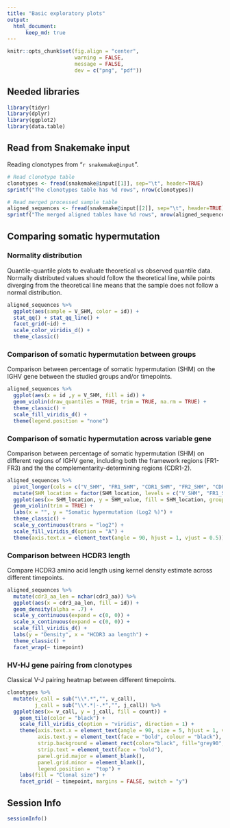 ```yaml
---
title: "Basic exploratory plots"
output:
  html_document:
      keep_md: true
---
```

```r
knitr::opts_chunk$set(fig.align = "center",
                      warning = FALSE,
                      message = FALSE,
                      dev = c("png", "pdf"))
```

## Needed libraries
```r
library(tidyr)
library(dplyr)
library(ggplot2)
library(data.table)
```

## Read from Snakemake input

Reading clonotypes from "`r snakemake@input`".

```r
# Read clonotype table
clonotypes <- fread(snakemake@input[[1]], sep="\t", header=TRUE)
sprintf("The clonotypes table has %d rows", nrow(clonotypes))

# Read merged processed sample table
aligned_sequences <- fread(snakemake@input[[2]], sep="\t", header=TRUE)
sprintf("The merged aligned tables have %d rows", nrow(aligned_sequences))
```

## Comparing somatic hypermutation

### Normality distribution

Quantile-quantile plots to evaluate theoretical vs observed quantile data. Normally distributed values should follow the theoretical line, while points diverging from the theoretical line means that the sample does not follow a normal distribution.

```r
aligned_sequences %>%
  ggplot(aes(sample = V_SHM, color = id)) +
  stat_qq() + stat_qq_line() +
  facet_grid(~id) +
  scale_color_viridis_d() +
  theme_classic()
```

### Comparison of somatic hypermutation between groups

Comparison between percentage of somatic hypermutation (SHM) on the IGHV gene between the studied groups and/or timepoints.

```r
aligned_sequences %>%
  ggplot(aes(x = id ,y = V_SHM, fill = id)) +
  geom_violin(draw_quantiles = TRUE, trim = TRUE, na.rm = TRUE) +
  theme_classic() +
  scale_fill_viridis_d() +
  theme(legend.position = "none")
```

### Comparison of somatic hypermutation across variable gene

Comparison between percentage of somatic hypermutation (SHM) on different regions of IGHV gene, including both the framework regions (FR1-FR3) and the the complementarity-determining regions (CDR1-2). 

```r
aligned_sequences %>%
  pivot_longer(cols = c("V_SHM", "FR1_SHM", "CDR1_SHM", "FR2_SHM", "CDR2_SHM", "FR3_SHM" ), names_to = "SHM_location", values_to = "SHM_value") %>%
  mutate(SHM_location = factor(SHM_location, levels = c("V_SHM", "FR1_SHM", "CDR1_SHM", "FR2_SHM", "CDR2_SHM", "FR3_SHM"))) %>%
  ggplot(aes(x= SHM_location, y = SHM_value, fill = SHM_location, group = SHM_location)) +
  geom_violin(trim = TRUE) +
  labs(x = "", y = "Somatic hypermutation (Log2 %)") +
  theme_classic() +
  scale_y_continuous(trans = "log2") +
  scale_fill_viridis_d(option = "A") +
  theme(axis.text.x = element_text(angle = 90, hjust = 1, vjust = 0.5))

```

### Comparison between HCDR3 length

Compare HCDR3 amino acid length using kernel density estimate across different timepoints.

```r
aligned_sequences %>%
  mutate(cdr3_aa_len = nchar(cdr3_aa)) %>%
  ggplot(aes(x = cdr3_aa_len, fill = id)) +
  geom_density(alpha = .7) +
  scale_y_continuous(expand = c(0, 0)) +
  scale_x_continuous(expand = c(0, 0)) +
  scale_fill_viridis_d() +
  labs(y = "Density", x = "HCDR3 aa length") +
  theme_classic() +
  facet_wrap(~ timepoint)

```

### HV-HJ gene pairing from clonotypes

Classical V-J pairing heatmap between different timepoints.

```r

clonotypes %>%
  mutate(v_call = sub("\\*.*","", v_call),
         j_call = sub("\\*.*|-.*","", j_call)) %>%
  ggplot(aes(x= v_call, y = j_call, fill = count)) +
    geom_tile(color = "black") +
    scale_fill_viridis_c(option = "viridis", direction = 1) +
    theme(axis.text.x = element_text(angle = 90, size = 5, hjust = 1, vjust = 0.5, face = "bold", colour = "black"),
          axis.text.y = element_text(face = "bold", colour = "black"),
          strip.background = element_rect(color="black", fill="grey90", size=.8, linetype="solid"),
          strip.text = element_text(face = "bold"),
          panel.grid.major = element_blank(), 
          panel.grid.minor = element_blank(),
          legend.position =  "top") +
    labs(fill = "Clonal size") +
    facet_grid( ~ timepoint, margins = FALSE, switch = "y")

```


## Session Info
```r
sessionInfo()
```